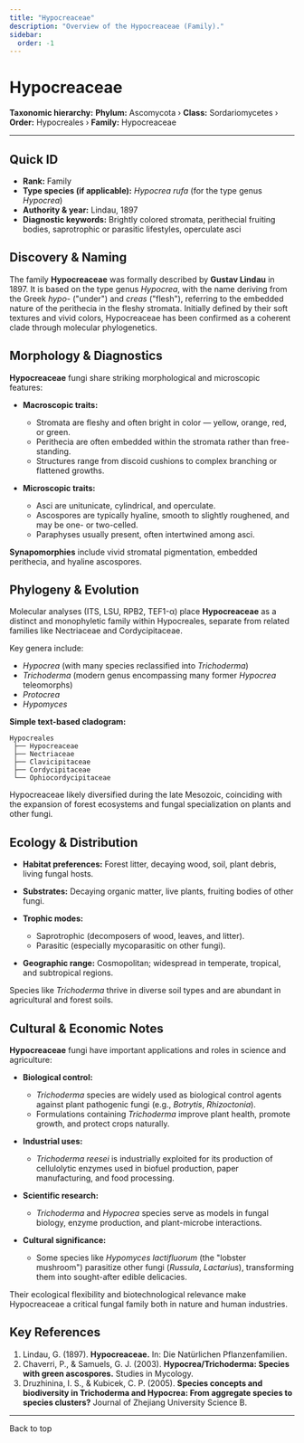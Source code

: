 ```yaml
---
title: "Hypocreaceae"
description: "Overview of the Hypocreaceae (Family)."
sidebar:
  order: -1
---
```



# Hypocreaceae <Badge variant="note" text="Family" />

**Taxonomic hierarchy:** **Phylum:** Ascomycota › **Class:** Sordariomycetes › **Order:** Hypocreales › **Family:** Hypocreaceae

---

## Quick ID
* **Rank:** Family  
* **Type species (if applicable):** _Hypocrea rufa_ (for the type genus _Hypocrea_)  
* **Authority & year:** Lindau, 1897  
* **Diagnostic keywords:** Brightly colored stromata, perithecial fruiting bodies, saprotrophic or parasitic lifestyles, operculate asci  

## Discovery & Naming
The family **Hypocreaceae** was formally described by **Gustav Lindau** in 1897. It is based on the type genus _Hypocrea_, with the name deriving from the Greek _hypo-_ ("under") and _creas_ ("flesh"), referring to the embedded nature of the perithecia in the fleshy stromata. Initially defined by their soft textures and vivid colors, Hypocreaceae has been confirmed as a coherent clade through molecular phylogenetics.

## Morphology & Diagnostics
**Hypocreaceae** fungi share striking morphological and microscopic features:

- **Macroscopic traits:**
  - Stromata are fleshy and often bright in color — yellow, orange, red, or green.
  - Perithecia are often embedded within the stromata rather than free-standing.
  - Structures range from discoid cushions to complex branching or flattened growths.

- **Microscopic traits:**
  - Asci are unitunicate, cylindrical, and operculate.
  - Ascospores are typically hyaline, smooth to slightly roughened, and may be one- or two-celled.
  - Paraphyses usually present, often intertwined among asci.

**Synapomorphies** include vivid stromatal pigmentation, embedded perithecia, and hyaline ascospores.

## Phylogeny & Evolution
Molecular analyses (ITS, LSU, RPB2, TEF1-α) place **Hypocreaceae** as a distinct and monophyletic family within Hypocreales, separate from related families like Nectriaceae and Cordycipitaceae.

Key genera include:

- _Hypocrea_ (with many species reclassified into _Trichoderma_)
- _Trichoderma_ (modern genus encompassing many former _Hypocrea_ teleomorphs)
- _Protocrea_
- _Hypomyces_

**Simple text-based cladogram:**
```
Hypocreales
 ├── Hypocreaceae
 ├── Nectriaceae
 ├── Clavicipitaceae
 ├── Cordycipitaceae
 └── Ophiocordycipitaceae
```
Hypocreaceae likely diversified during the late Mesozoic, coinciding with the expansion of forest ecosystems and fungal specialization on plants and other fungi.

## Ecology & Distribution
- **Habitat preferences:** Forest litter, decaying wood, soil, plant debris, living fungal hosts.
- **Substrates:** Decaying organic matter, live plants, fruiting bodies of other fungi.
- **Trophic modes:**
  - Saprotrophic (decomposers of wood, leaves, and litter).
  - Parasitic (especially mycoparasitic on other fungi).

- **Geographic range:** Cosmopolitan; widespread in temperate, tropical, and subtropical regions.

Species like _Trichoderma_ thrive in diverse soil types and are abundant in agricultural and forest soils.

## Cultural & Economic Notes
**Hypocreaceae** fungi have important applications and roles in science and agriculture:

- **Biological control:**
  - _Trichoderma_ species are widely used as biological control agents against plant pathogenic fungi (e.g., _Botrytis_, _Rhizoctonia_).
  - Formulations containing _Trichoderma_ improve plant health, promote growth, and protect crops naturally.

- **Industrial uses:**
  - _Trichoderma reesei_ is industrially exploited for its production of cellulolytic enzymes used in biofuel production, paper manufacturing, and food processing.

- **Scientific research:**
  - _Trichoderma_ and _Hypocrea_ species serve as models in fungal biology, enzyme production, and plant-microbe interactions.

- **Cultural significance:**
  - Some species like _Hypomyces lactifluorum_ (the "lobster mushroom") parasitize other fungi (_Russula_, _Lactarius_), transforming them into sought-after edible delicacies.

Their ecological flexibility and biotechnological relevance make Hypocreaceae a critical fungal family both in nature and human industries.

## Key References
1. Lindau, G. (1897). **Hypocreaceae.** In: Die Natürlichen Pflanzenfamilien.  
2. Chaverri, P., & Samuels, G. J. (2003). **Hypocrea/Trichoderma: Species with green ascospores.** Studies in Mycology.  
3. Druzhinina, I. S., & Kubicek, C. P. (2005). **Species concepts and biodiversity in Trichoderma and Hypocrea: From aggregate species to species clusters?** Journal of Zhejiang University Science B.  

---

<LinkButton href="#top" variant="minimal" icon="arrow-up">
  Back to top
</LinkButton>

